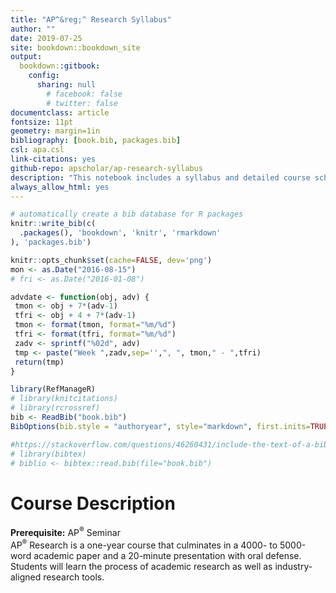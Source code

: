 ```yaml
--- 
title: "AP^&reg;^ Research Syllabus"
author: ""
date: 2019-07-25
site: bookdown::bookdown_site
output: 
  bookdown::gitbook:
    config:
      sharing: null
        # facebook: false
        # twitter: false
documentclass: article
fontsize: 11pt
geometry: margin=1in
bibliography: [book.bib, packages.bib]
csl: apa.csl
link-citations: yes
github-repo: apscholar/ap-research-syllabus
description: "This notebook includes a syllabus and detailed course schedule for AP Research"
always_allow_html: yes
---
```


```r
# automatically create a bib database for R packages
knitr::write_bib(c(
  .packages(), 'bookdown', 'knitr', 'rmarkdown'
), 'packages.bib')
```

```r
knitr::opts_chunk$set(cache=FALSE, dev='png')
mon <- as.Date("2016-08-15")
# fri <- as.Date("2016-01-08")

advdate <- function(obj, adv) {
 tmon <- obj + 7*(adv-1)
 tfri <- obj + 4 + 7*(adv-1)
 tmon <- format(tmon, format="%m/%d")
 tfri <- format(tfri, format="%m/%d")
 zadv <- sprintf("%02d", adv)
 tmp <- paste("Week ",zadv,sep='',", ", tmon," - ",tfri)
 return(tmp)
}

library(RefManageR)
# library(knitcitations)
# library(rcrossref)
bib <- ReadBib("book.bib")
BibOptions(bib.style = "authoryear", style="markdown", first.inits=TRUE, max.names = 4, check.entries = FALSE)

#https://stackoverflow.com/questions/46260431/include-the-text-of-a-bibentry-in-the-rmarkdown-text-body-output
# library(bibtex)
# biblio <- bibtex::read.bib(file="book.bib")
```

\newpage
\hypersetup{linkcolor=blue}
# Course Description
**Prerequisite:** AP^&reg;^ Seminar  
AP^&reg;^ Research is a one-year course that culminates in a 4000- to 5000-word academic paper and a 20-minute presentation with oral defense. Students will learn the process of academic research as well as industry-aligned research tools.

